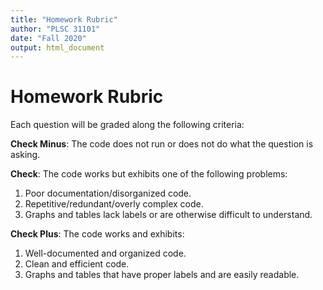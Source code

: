 ```yaml
---
title: "Homework Rubric"
author: "PLSC 31101"
date: "Fall 2020"
output: html_document
---
```


# Homework Rubric

Each question will be graded along the following criteria:

**Check Minus**: The code does not run or does not do what the question is asking.

**Check**: The code works but exhibits one of the following problems: 

1) Poor documentation/disorganized code. 
2) Repetitive/redundant/overly complex code. 
3) Graphs and tables lack labels or are otherwise difficult to understand.

**Check Plus**: The code works and exhibits: 

1) Well-documented and organized code.
2) Clean and efficient code.
3) Graphs and tables that have proper labels and are easily readable.
